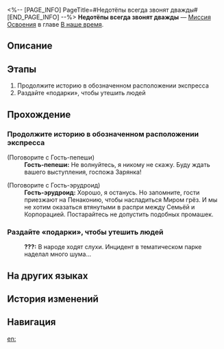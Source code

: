 <%-- [PAGE_INFO]
PageTitle=#Недотёпы всегда звонят дважды#
[END_PAGE_INFO] --%>
{{Дополнить|Диалоги.}}
{{Миссия Инфобокс
|id              = 1032302
|Название        = 
|Изображение     = Миссия Недотёпы всегда звонят дважды.png
|Тип             = Миссия Освоения
|Событие         = 
|Глава           = В наше время
|Условия         = Завершена [[Миссия Освоения]] «[[Большое ограбление поезда]]»
|Персонажи       = Гость-пепеши; Гость-эрудроид; Первопроходец
|СтартЛокация    = [[Пенакония]] — [[Золотой миг]]
|Мир             = Пенакония
|Предыдущая      = Большое ограбление поезда
|Следующая       = Гротеск маленького городка
|Награды         = Опыт Освоения*200; Звёздный нефрит*30; Путеводитель путешественника*4; Часокредиты*100; The City in the Sea*1 { text = The City in the Sea }; Кредиты*20 000
}}
'''Недотёпы всегда звонят дважды''' — [[Миссия Освоения]] в главе [[В наше время]].

==Описание==
{{Описание|Из-за неразберихи в Тематическом парке Пенакония погрузилась в хаос. Искорка, по чьему-то поручению притворяющаяся Зарянкой, успокаивает людей вокруг и заверяет, что Фестиваль гармонии состоится, а заодно раздаёт всем странные подарки.}}

==Этапы==
# Продолжите историю в обозначенном расположении экспресса
# Раздайте «подарки», чтобы утешить людей

==Прохождение==
{{Дополнить}}

===Продолжите историю в обозначенном расположении экспресса===
{{Описание миссии|тип=Миссия Освоения|локация=Золотой миг|Несмотря на то, что Авантюрин раскрыл тёмные тайны Семьи ценой своей жизни, благодаря общим усилиям членов Семьи обратный отсчёт до проведения Фестиваля гармонии продолжается. Тем временем экипаж Звёздного экспресса принимает нежданного гостя...}}
{{Диалог Начало}}

;(Поговорите с Гость-пепеши)
:'''Гость-пепеши:''' Не волнуйтесь, я никому не скажу. Буду ждать вашего выступления, госпожа Зарянка!

;(Поговорите с Гость-эрудроид)
:{{tx}}
:'''Гость-эрудроид:''' Хорошо, я останусь. Но запомните, гости приезжают на Пенаконию, чтобы насладиться Миром грёз. И мы не хотим оказаться втянутыми в распри между Семьёй и Корпорацией. Постарайтесь не допустить подобных промашек.
:{{tx}}
{{Диалог Конец}}

===Раздайте «подарки», чтобы утешить людей===
{{Описание миссии|тип=Миссия Освоения|локация=Золотой миг|Несмотря на то, что Авантюрин раскрыл тёмные тайны Семьи ценой своей жизни, благодаря общим усилиям членов Семьи обратный отсчёт до проведения Фестиваля гармонии продолжается. И главная заслуга в этом ваша... Так как вы, хоть и временно, стали гордостью Семьи, каждое ваше действие отразится на биении самого сердца Пенаконии.<br />Пришло время сделать, что должно, «Зарянка».}}
{{Диалог Начало}}
:'''???:''' В народе ходят слухи. Инцидент в тематическом парке наделал много шума...
{{Диалог Конец}}

==На других языках==
{{На других языках
|en   = The Fool Always Rings Twice
|zhs  = 愚者总按两遍铃
|zht  = 愚者總按兩遍鈴
|ja   = 愚者は二度ベルを鳴らす
|ko   = 우인은 벨을 두 번 울린다
|es   = Los tontos llaman siempre dos veces
|fr   = Le Fou sonne toujours deux fois
|ru   = Недотёпы всегда звонят дважды
|th   = คนทึ่มกดกริ่งสองครา
|vi   = Kẻ Ngốc Luôn Ấn Chuông Hai Lần
|de   = Wenn die Närrin zweimal klingelt
|id   = Orang Bodoh Selalu Menekan Bel Dua Kali
|pt   = Os Tolos Tocam a Campainha Duas Vezes
}}

==История изменений==
{{История изменений|3.5}}

==Навигация==
{{Миссия Освоения Навбокс|Глава }}

[[en:]]

